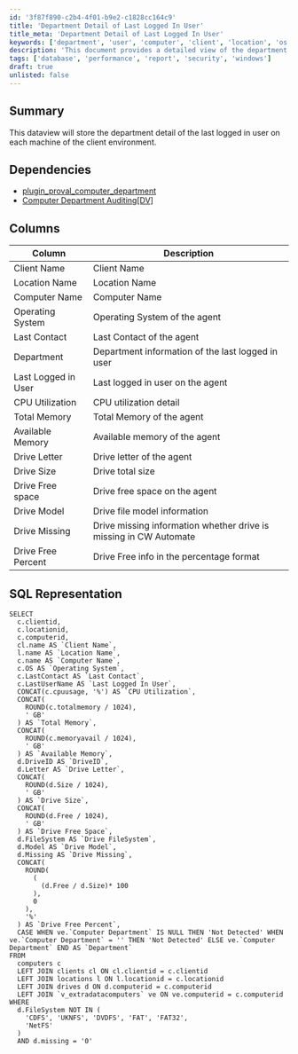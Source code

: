 ```yaml
---
id: '3f87f890-c2b4-4f01-b9e2-c1828cc164c9'
title: 'Department Detail of Last Logged In User'
title_meta: 'Department Detail of Last Logged In User'
keywords: ['department', 'user', 'computer', 'client', 'location', 'os', 'memory', 'cpu', 'drive', 'sql']
description: 'This document provides a detailed view of the department information for the last logged in user on each machine within the client environment. It includes dependencies, column descriptions, and an SQL representation to help retrieve the relevant data efficiently.'
tags: ['database', 'performance', 'report', 'security', 'windows']
draft: true
unlisted: false
---
```

## Summary

This dataview will store the department detail of the last logged in user on each machine of the client environment.

## Dependencies

- [plugin_proval_computer_department](https://proval.itglue.com/DOC-5078775-7969931)
- [Computer Department Auditing[DV]](https://proval.itglue.com/DOC-5078775-9004334)

## Columns

| Column                | Description                                             |
|----------------------|---------------------------------------------------------|
| Client Name          | Client Name                                            |
| Location Name        | Location Name                                          |
| Computer Name        | Computer Name                                          |
| Operating System     | Operating System of the agent                          |
| Last Contact         | Last Contact of the agent                              |
| Department           | Department information of the last logged in user     |
| Last Logged in User  | Last logged in user on the agent                       |
| CPU Utilization      | CPU utilization detail                                  |
| Total Memory         | Total Memory of the agent                              |
| Available Memory     | Available memory of the agent                          |
| Drive Letter         | Drive letter of the agent                              |
| Drive Size           | Drive total size                                       |
| Drive Free space     | Drive free space on the agent                          |
| Drive Model          | Drive file model information                            |
| Drive Missing        | Drive missing information whether drive is missing in CW Automate |
| Drive Free Percent    | Drive Free info in the percentage format               |

## SQL Representation

```
SELECT 
  c.clientid, 
  c.locationid, 
  c.computerid, 
  cl.name AS `Client Name`, 
  l.name AS `Location Name`, 
  c.name AS `Computer Name`, 
  c.OS AS `Operating System`, 
  c.LastContact AS `Last Contact`, 
  c.LastUserName AS `Last Logged In User`, 
  CONCAT(c.cpuusage, '%') AS `CPU Utilization`, 
  CONCAT(
    ROUND(c.totalmemory / 1024), 
    ' GB'
  ) AS `Total Memory`, 
  CONCAT(
    ROUND(c.memoryavail / 1024), 
    ' GB'
  ) AS `Available Memory`, 
  d.DriveID AS `DriveID`, 
  d.Letter AS `Drive Letter`, 
  CONCAT(
    ROUND(d.Size / 1024), 
    ' GB'
  ) AS `Drive Size`, 
  CONCAT(
    ROUND(d.Free / 1024), 
    ' GB'
  ) AS `Drive Free Space`, 
  d.FileSystem AS `Drive FileSystem`, 
  d.Model AS `Drive Model`, 
  d.Missing AS `Drive Missing`, 
  CONCAT(
    ROUND(
      (
        (d.Free / d.Size)* 100
      ), 
      0
    ), 
    '%'
  ) AS `Drive Free Percent`, 
  CASE WHEN ve.`Computer Department` IS NULL THEN 'Not Detected' WHEN ve.`Computer Department` = '' THEN 'Not Detected' ELSE ve.`Computer Department` END AS `Department` 
FROM 
  computers c 
  LEFT JOIN clients cl ON cl.clientid = c.clientid 
  LEFT JOIN locations l ON l.locationid = c.locationid 
  LEFT JOIN drives d ON d.computerid = c.computerid 
  LEFT JOIN `v_extradatacomputers` ve ON ve.computerid = c.computerid 
WHERE 
  d.FileSystem NOT IN (
    'CDFS', 'UKNFS', 'DVDFS', 'FAT', 'FAT32', 
    'NetFS'
  ) 
  AND d.missing = '0'
```













